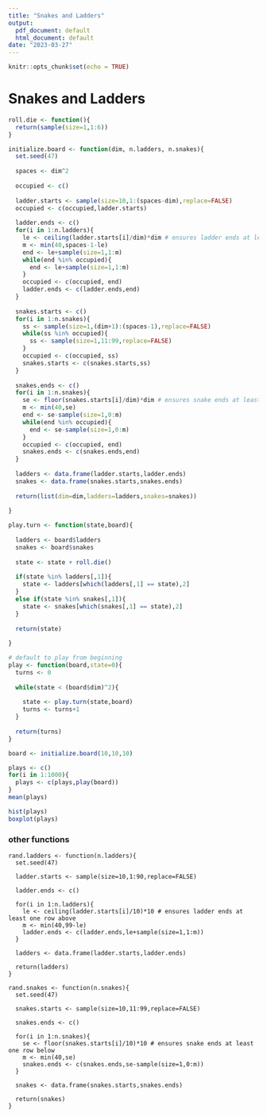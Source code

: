 ```yaml
---
title: "Snakes and Ladders"
output:
  pdf_document: default
  html_document: default
date: "2023-03-27"
---
```


```r
knitr::opts_chunk$set(echo = TRUE)
```

# Snakes and Ladders

```r
roll.die <- function(){
  return(sample(size=1,1:6))
}
```

```r
initialize.board <- function(dim, n.ladders, n.snakes){
  set.seed(47)
  
  spaces <- dim^2
  
  occupied <- c()
  
  ladder.starts <- sample(size=10,1:(spaces-dim),replace=FALSE)
  occupied <- c(occupied,ladder.starts)
  
  ladder.ends <- c()
  for(i in 1:n.ladders){
    le <- ceiling(ladder.starts[i]/dim)*dim # ensures ladder ends at least one row above
    m <- min(40,spaces-1-le)
    end <- le+sample(size=1,1:m)
    while(end %in% occupied){
      end <- le+sample(size=1,1:m)
    } 
    occupied <- c(occupied, end)
    ladder.ends <- c(ladder.ends,end)
  }
  
  snakes.starts <- c()
  for(i in 1:n.snakes){
    ss <- sample(size=1,(dim+1):(spaces-1),replace=FALSE)
    while(ss %in% occupied){
      ss <- sample(size=1,11:99,replace=FALSE)
    }
    occupied <- c(occupied, ss)
    snakes.starts <- c(snakes.starts,ss)
  }
  
  snakes.ends <- c()
  for(i in 1:n.snakes){
    se <- floor(snakes.starts[i]/dim)*dim # ensures snake ends at least one row below
    m <- min(40,se)
    end <- se-sample(size=1,0:m)
    while(end %in% occupied){
      end <- se-sample(size=1,0:m)
    }
    occupied <- c(occupied, end)
    snakes.ends <- c(snakes.ends,end)
  }
  
  ladders <- data.frame(ladder.starts,ladder.ends)
  snakes <- data.frame(snakes.starts,snakes.ends)
  
  return(list(dim=dim,ladders=ladders,snakes=snakes))
  
}
```

```r
play.turn <- function(state,board){
  
  ladders <- board$ladders
  snakes <- board$snakes
  
  state <- state + roll.die()
    
  if(state %in% ladders[,1]){
    state <- ladders[which(ladders[,1] == state),2]
  }
  else if(state %in% snakes[,1]){
    state <- snakes[which(snakes[,1] == state),2]
  }
  
  return(state)
  
}
```

```r
# default to play from beginning
play <- function(board,state=0){
  turns <- 0
  
  while(state < (board$dim)^2){
    
    state <- play.turn(state,board)
    turns <- turns+1
  }
  
  return(turns)
}
```

```r
board <- initialize.board(10,10,10)

plays <- c()
for(i in 1:1000){
  plays <- c(plays,play(board))
}
mean(plays)
```

```r
hist(plays)
boxplot(plays)
```

### other functions

```
rand.ladders <- function(n.ladders){
  set.seed(47)
  
  ladder.starts <- sample(size=10,1:90,replace=FALSE)
  
  ladder.ends <- c()
  
  for(i in 1:n.ladders){
    le <- ceiling(ladder.starts[i]/10)*10 # ensures ladder ends at least one row above
    m <- min(40,99-le)
    ladder.ends <- c(ladder.ends,le+sample(size=1,1:m))
  }
  
  ladders <- data.frame(ladder.starts,ladder.ends)
  
  return(ladders)
}
```

```
rand.snakes <- function(n.snakes){
  set.seed(47)
  
  snakes.starts <- sample(size=10,11:99,replace=FALSE)
  
  snakes.ends <- c()
  
  for(i in 1:n.snakes){
    se <- floor(snakes.starts[i]/10)*10 # ensures snake ends at least one row below
    m <- min(40,se)
    snakes.ends <- c(snakes.ends,se-sample(size=1,0:m))
  }
  
  snakes <- data.frame(snakes.starts,snakes.ends)
  
  return(snakes)
}
```




